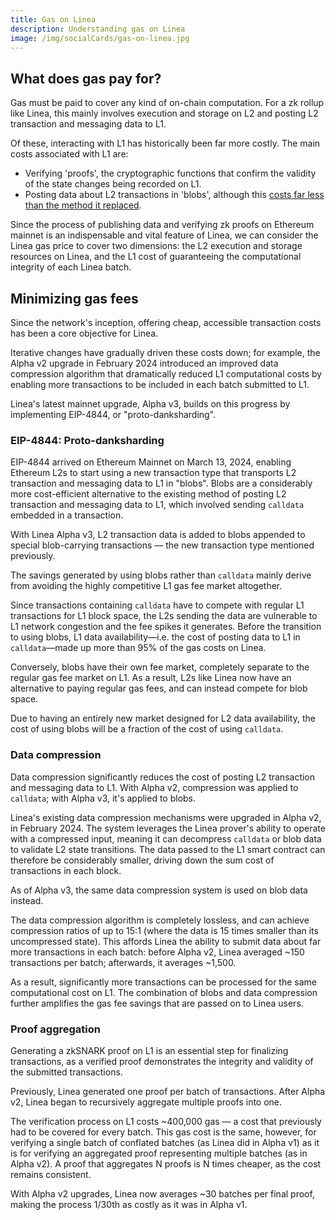 ```yaml
---
title: Gas on Linea
description: Understanding gas on Linea
image: /img/socialCards/gas-on-linea.jpg
---
```


## What does gas pay for?

Gas must be paid to cover any kind of on-chain computation. For a zk rollup like Linea, this mainly
involves execution and storage on L2 and posting L2 transaction and messaging data to L1.

Of these, interacting with L1 has historically been far more costly. The main costs associated 
with L1 are: 

- Verifying 'proofs', the cryptographic functions that confirm the validity of the state changes 
being recorded on L1. 
- Posting data about L2 transactions in 'blobs', although this [costs far less than the method it 
replaced](#eip-4844-proto-danksharding). 

Since the process of publishing data and verifying zk proofs on Ethereum mainnet is an 
indispensable and vital feature of Linea, we can consider the Linea gas price to cover two 
dimensions: the L2 execution and storage resources on Linea, and the L1 cost of guaranteeing 
the computational integrity of each Linea batch.

## Minimizing gas fees

Since the network's inception, offering cheap, accessible transaction costs has been a core 
objective for Linea. 

Iterative changes have gradually driven these costs down; for example, the Alpha v2 upgrade in 
February 2024 introduced an improved data compression algorithm that dramatically reduced L1 
computational costs by enabling more transactions to be included in each batch submitted to L1. 

Linea's latest mainnet upgrade, Alpha v3, builds on this progress by implementing EIP-4844, or 
"proto-danksharding".

### EIP-4844: Proto-danksharding

EIP-4844 arrived on Ethereum Mainnet on March 13, 2024, enabling Ethereum L2s to start using a 
new transaction type that transports L2 transaction and messaging data to L1 in "blobs". Blobs 
are a considerably more cost-efficient alternative to the existing method of posting L2 
transaction and messaging data to L1, which involved sending `calldata` embedded in a transaction.

With Linea Alpha v3, L2 transaction data is added to blobs appended to special blob-carrying 
transactions — the new transaction type mentioned previously. 

The savings generated by using blobs rather than `calldata` mainly derive from avoiding the highly 
competitive L1 gas fee market altogether.

Since transactions containing `calldata` have to compete with regular L1 transactions for 
L1 block space, the L2s sending the data are vulnerable to L1 network congestion and the fee 
spikes it generates. Before the transition to using blobs, L1 data availability—i.e. the cost 
of posting data to L1 in `calldata`—made up more than 95% of the gas costs on Linea.

Conversely, blobs have their own fee market, completely separate to the regular gas fee market on 
L1. As a result, L2s like Linea now have an alternative to paying regular gas fees, and can 
instead compete for blob space. 

Due to having an entirely new market designed for L2 data availability, the cost of using blobs 
will be a fraction of the cost of using `calldata`.

### Data compression

Data compression significantly reduces the cost of posting L2 transaction and messaging data 
to L1. With Alpha v2, compression was applied to `calldata`; with Alpha v3, it's applied to blobs.

Linea's existing data compression mechanisms were upgraded in Alpha v2, in February 2024.
The system leverages the Linea prover's ability to operate with a compressed input, meaning it 
can decompress `calldata` or blob data to validate L2 state transitions. The data passed to the 
L1 smart contract can therefore be considerably smaller, driving down the sum cost of transactions 
in each block.

As of Alpha v3, the same data compression system is used on blob data instead.

The data compression algorithm is completely lossless, and can achieve compression ratios of up to 
15:1 (where the data is 15 times smaller than its uncompressed state). This affords Linea 
the ability to submit data about far more transactions in each batch: before Alpha v2, 
Linea averaged ~150 transactions per batch; afterwards, it averages ~1,500.

As a result, significantly more transactions can be processed for the same computational cost on L1.
The combination of blobs and data compression further amplifies the gas fee savings that are 
passed on to Linea users.

### Proof aggregation

Generating a zkSNARK proof on L1 is an essential step for finalizing transactions, as a verified 
proof demonstrates the integrity and validity of the submitted transactions. 

Previously, Linea generated one proof per batch of transactions. After Alpha v2, Linea began 
to recursively aggregate multiple proofs into one.

The verification process on L1 costs ~400,000 gas — a cost that previously had to be covered for 
every batch. This gas cost is the same, however, for verifying a single batch of conflated batches
(as Linea did in Alpha v1) as it is for verifying an aggregated proof representing multiple 
batches (as in Alpha v2). A proof that aggregates N proofs is N times cheaper, as the cost 
remains consistent.

With Alpha v2 upgrades, Linea now averages ~30 batches per final proof, making the process 
1/30th as costly as it was in Alpha v1.
